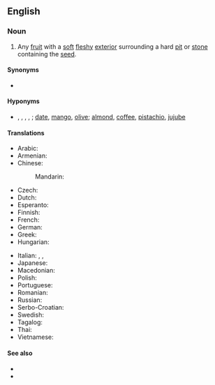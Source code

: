 {{also|stonefruit|stone-fruit}}
==English==
{{wikipedia|Drupe}}

===Noun===
{{en-noun}}

# Any [[fruit]] with a [[soft]] [[fleshy]] [[exterior]] surrounding a hard [[pit]] or [[stone]] containing the [[seed]].

====Synonyms====
* {{l|en|drupe}}

====Hyponyms====
* {{l|en|apricot}}, {{l|en|cherry}}, {{l|en|nectarine}}, {{l|en|peach}}, {{l|en|plum}}; [[date]], [[mango]], [[olive]]; [[almond]], [[coffee]], [[pistachio]], [[jujube]]

====Translations====
{{trans-top|fruit with soft flesh and a hard pit}}
* Arabic: {{t|ar|حسلة|tr=hasala}}
* Armenian: {{t-needed|hy}}
* Chinese:
*: Mandarin: {{t+|cmn|核果|tr=héguǒ|sc=Hani}}
* Czech: {{t|cs|peckovice|f}}
* Dutch: {{t+|nl|steenvrucht|f}}
* Esperanto: {{t-needed|eo}}
* Finnish: {{t+|fi|luumarja}}
* French: {{t+|fr|drupe|f}}
* German: {{t+|de|Steinfrucht|f}}
* Greek: {{t|el|δρύπη}}
* Hungarian: {{t|hu|[[csonthéjas]] [[gyümölcs]]}}
{{trans-mid}}
* Italian: {{t+|it|drupa|f}}, {{t+|it|nocciolo|m}}, {{t|it|frutto con nocciolo|m}}
* Japanese: {{t-needed|ja}}
* Macedonian: {{t|mk|јаткесто овошје|n|tr=játkesto óvošje|sc=Cyrl}}
* Polish: {{t|pl|pestkowiec|m-an}}
* Portuguese: {{t+|pt|drupa|f}}
* Romanian: {{t+|ro|drupă|f}}
* Russian: {{t+|ru|костя́нка|f}}
* Serbo-Croatian: {{t+|sh|koštunica}}
* Swedish: {{t+|sv|stenfrukt|c}}
* Tagalog: {{t|tl|labtasbunga}}
* Thai: {{t|th|สัตว์สี่เท้า|tr=satsithao}}
* Vietnamese: {{t|vi|quả hạch}}
{{trans-bottom}}

====See also====
* {{l|en|clingstone}}
* {{l|en|freestone}}